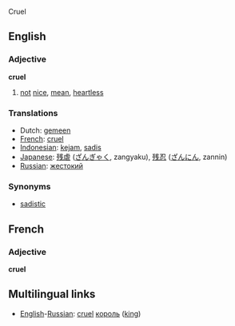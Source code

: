 Cruel
==English==

=== Adjective ===
'''cruel'''

# [[not]] [[nice]], [[mean]], [[heartless]]

=== Translations ===
*Dutch: [[gemeen]]
*[[French]]: [[cruel]]
*[[Indonesian]]: [[kejam]], [[sadis]]
*[[Japanese]]: [[残虐]] ([[ざんぎゃく]], zangyaku), [[残忍]] ([[ざんにん]], zannin)
*[[Russian]]: [[жестокий]]

=== Synonyms ===
*[[sadistic]]

==French==

=== Adjective ===
'''cruel'''

==Multilingual links==
*[[English]]-[[Russian]]: [[cruel]] [[король]] ([[king]])